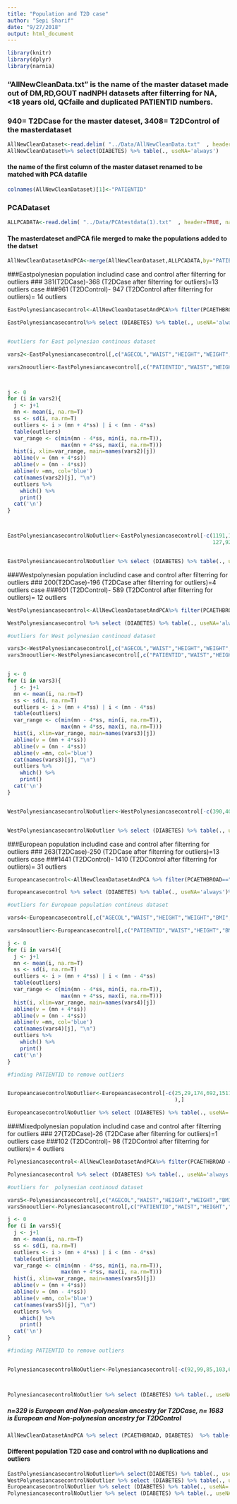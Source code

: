 ```yaml
---
title: "Population and T2D case"
author: "Sepi Sharif"
date: "9/27/2018"
output: html_document
---
```


```r
library(knitr)
library(dplyr)
library(narnia)
```
### "AllNewCleanData.txt" is the name of the master dataset made out of DM,RD,GOUT nadNPH datasets after filterring for NA, <18 years old, QCfaile and duplicated PATIENTID numbers.
### 940= T2DCase for the master dateset, 3408= T2DControl of the masterdataset
```r

AllNewCleanDataset<-read.delim( "../Data/AllNewCleanData.txt"  , header=TRUE, na.strings=c("NA",""," "))
AllNewCleanDataset%>% select(DIABETES) %>% table(., useNA='always') 
```
#### the name of the first column of the master dataset renamed to be matched with PCA datafile
```r
colnames(AllNewCleanDataset)[1]<-"PATIENTID"
```
### PCADataset
```r
ALLPCADATA<-read.delim( "../Data/PCAtestdata(1).txt"  , header=TRUE, na.strings=c("NA",""," "))
```
#### The masterdateset andPCA file merged to make the populations added to the datset
```r
AllNewCleanDatasetAndPCA<-merge(AllNewCleanDataset,ALLPCADATA,by="PATIENTID",all.x = T,all.y = F)

```
###Eastpolynesian population includind case and control after filterring for outliers 
### 381(T2DCase)-368 (T2DCase after filterring for outliers)=13 outliers case
###961 (T2DControl)- 947 (T2DControl after filterring for outliers)= 14 outliers
```r
EastPolynesiancasecontrol<-AllNewCleanDatasetAndPCA%>% filter(PCAETHBROAD=="East Polynesian")

EastPolynesiancasecontrol%>% select (DIABETES) %>% table(., useNA='always')%>% cbind() 


#outliers for East polynesian continous dataset

vars2<-EastPolynesiancasecontrol[,c("AGECOL","WAIST","HEIGHT","WEIGHT","BMI","SYSTOLIC","AGECOL","DIASTOLIC","CHOLES","TRIGLY","HDL","LDL","COLHDL","SURICACID","EGFR")]

vars2nooutlier<-EastPolynesiancasecontrol[,c("PATIENTID","WAIST","WEIGHT","HEIGHT","BMI","SYSTOLIC","AGECOL","DIASTOLIC","CHOLES","TRIGLY","HDL","LDL","COLHDL","SURICACID","EGFR")]



j <- 0
for (i in vars2){
  j <- j+1
  mn <- mean(i, na.rm=T)
  ss <- sd(i, na.rm=T)
  outliers <- i > (mn + 4*ss) | i < (mn - 4*ss)
  table(outliers)
  var_range <- c(min(mn - 4*ss, min(i, na.rm=T)),
                 max(mn + 4*ss, max(i, na.rm=T)))
  hist(i, xlim=var_range, main=names(vars2)[j])
  abline(v = (mn + 4*ss))
  abline(v = (mn - 4*ss))
  abline(v =mn, col='blue')
  cat(names(vars2)[j], "\n")
  outliers %>%
    which() %>% 
    print()
  cat('\n')
}



EastPolynesiancasecontrolNoOutlier<-EastPolynesiancasecontrol[-c(1191,153,453,344,649,802,1244,
                                                                 127,923,1311,1055,309,631,905,946,963,1020,1049,1155,1231,1286,365,899,964,513,88,799),]


EastPolynesiancasecontrolNoOutlier %>% select (DIABETES) %>% table(., useNA='always')%>% cbind() 
```
###Westpolynesian population includind case and control after filterring for outliers 
### 200(T2DCase)-196 (T2DCase after filterring for outliers)=4 outliers case
###601 (T2DControl)- 589 (T2DControl after filterring for outliers)= 12 outliers
```r
WestPolynesiancasecontrol<-AllNewCleanDatasetAndPCA%>% filter(PCAETHBROAD =="West Polynesian")

WestPolynesiancasecontrol %>% select (DIABETES) %>% table(., useNA='always')%>% cbind() 

#outliers for West polynesian continoud dataset

vars3<-WestPolynesiancasecontrol[,c("AGECOL","WAIST","HEIGHT","WEIGHT","BMI","SYSTOLIC","DIASTOLIC","CHOLES","TRIGLY","HDL","LDL","COLHDL","SURICACID","EGFR")]
vars3nooutlier<-WestPolynesiancasecontrol[,c("PATIENTID","WAIST","HEIGHT","WEIGHT","BMI","SYSTOLIC","AGECOL","DIASTOLIC","CHOLES","TRIGLY","HDL","LDL","COLHDL","SURICACID","EGFR")]


j <- 0
for (i in vars3){
  j <- j+1
  mn <- mean(i, na.rm=T)
  ss <- sd(i, na.rm=T)
  outliers <- i > (mn + 4*ss) | i < (mn - 4*ss)
  table(outliers)
  var_range <- c(min(mn - 4*ss, min(i, na.rm=T)),
                 max(mn + 4*ss, max(i, na.rm=T)))
  hist(i, xlim=var_range, main=names(vars3)[j])
  abline(v = (mn + 4*ss))
  abline(v = (mn - 4*ss))
  abline(v =mn, col='blue')
  cat(names(vars3)[j], "\n")
  outliers %>%
    which() %>% 
    print()
  cat('\n')
}


WestPolynesiancasecontrolNoOutlier<-WestPolynesiancasecontrol[-c(390,400,466,489,128,600,379,474,595,711,712,789,77,376,523,792),]


WestPolynesiancasecontrolNoOutlier %>% select (DIABETES) %>% table(., useNA='always')%>% cbind() 

```
###European population includind case and control after filterring for outliers 
### 263(T2DCase)-250 (T2DCase after filterring for outliers)=13 outliers case
###1441 (T2DControl)- 1410 (T2DControl after filterring for outliers)= 31 outliers
```r

Europeancasecontrol<-AllNewCleanDatasetAndPCA %>% filter(PCAETHBROAD=="European")

Europeancasecontrol %>% select (DIABETES) %>% table(., useNA='always')%>% cbind() 

#outliers for European population continous dataset

vars4<-Europeancasecontrol[,c("AGECOL","WAIST","HEIGHT","WEIGHT","BMI","SYSTOLIC","DIASTOLIC","CHOLES","TRIGLY","HDL","LDL","COLHDL","SURICACID","EGFR")]

vars4nooutlier<-Europeancasecontrol[,c("PATIENTID","WAIST","HEIGHT","BMI","SYSTOLIC","AGECOL","DIASTOLIC","CHOLES","TRIGLY","HDL","LDL","COLHDL","SURICACID","EGFR")]

j <- 0
for (i in vars4){
  j <- j+1
  mn <- mean(i, na.rm=T)
  ss <- sd(i, na.rm=T)
  outliers <- i > (mn + 4*ss) | i < (mn - 4*ss)
  table(outliers)
  var_range <- c(min(mn - 4*ss, min(i, na.rm=T)),
                 max(mn + 4*ss, max(i, na.rm=T)))
  hist(i, xlim=var_range, main=names(vars4)[j])
  abline(v = (mn + 4*ss))
  abline(v = (mn - 4*ss))
  abline(v =mn, col='blue')
  cat(names(vars4)[j], "\n")
  outliers %>%
    which() %>% 
    print()
  cat('\n')
}

#finding PATIENTID to remove outliers


EuropeancasecontrolNoOutlier<-Europeancasecontrol[-c(25,29,174,692,1511,544,780,1451,148,154,170,187,631,1169,1293,1609,1504,1525,1228,577,897,900,969,1047,1162,1187,1211,1278,1390,1417,1502,1553,1605,1679,532,933,1290,1590,1653,490,1047,1190,1502,1612,16224,1646,1704
                                                     ),]

EuropeancasecontrolNoOutlier %>% select (DIABETES) %>% table(., useNA='always')%>% cbind()

```
###Mixedpolynesian population includind case and control after filterring for outliers 
### 27(T2DCase)-26 (T2DCase after filterring for outliers)=1 outliers case
###102 (T2DControl)- 98 (T2DControl after filterring for outliers)= 4 outliers
```r

Polynesiancasecontrol<-AllNewCleanDatasetAndPCA%>% filter(PCAETHBROAD =="Polynesian")

Polynesiancasecontrol %>% select (DIABETES) %>% table(., useNA='always')%>% cbind()

#outliers for  polynesian continoud dataset

vars5<-Polynesiancasecontrol[,c("AGECOL","WAIST","HEIGHT","WEIGHT","BMI","SYSTOLIC","AGECOL","DIASTOLIC","CHOLES","TRIGLY","HDL","LDL","COLHDL","SURICACID","EGFR")]
vars5nooutlier<-Polynesiancasecontrol[,c("PATIENTID","WAIST","HEIGHT","WEIGHT","BMI","SYSTOLIC","AGECOL","DIASTOLIC","CHOLES","TRIGLY","HDL","LDL","COLHDL","SURICACID","EGFR")]

j <- 0
for (i in vars5){
  j <- j+1
  mn <- mean(i, na.rm=T)
  ss <- sd(i, na.rm=T)
  outliers <- i > (mn + 4*ss) | i < (mn - 4*ss)
  table(outliers)
  var_range <- c(min(mn - 4*ss, min(i, na.rm=T)),
                 max(mn + 4*ss, max(i, na.rm=T)))
  hist(i, xlim=var_range, main=names(vars5)[j])
  abline(v = (mn + 4*ss))
  abline(v = (mn - 4*ss))
  abline(v =mn, col='blue')
  cat(names(vars5)[j], "\n")
  outliers %>%
    which() %>% 
    print()
  cat('\n')
}

#finding PATIENTID to remove outliers


PolynesiancasecontrolNoOutlier<-Polynesiancasecontrol[-c(92,99,85,103,60),]



PolynesiancasecontrolNoOutlier %>% select (DIABETES) %>% table(., useNA='always')%>% cbind()


```
##### n=329 is European and Non-polynesian ancestry for T2DCase, n= 1683 is European and Non-polynesian ancestry for T2DControl
```r

AllNewCleanDatasetAndPCA %>% select (PCAETHBROAD, DIABETES)  %>% table(., useNA='always') %>% cbind()

```
#### Different population T2D case and control with no duplications and outliers
```r
EastPolynesiancasecontrolNoOutlier%>% select(DIABETES) %>% table(., useNA='always') %>%cbind()
WestPolynesiancasecontrolNoOutlier %>% select (DIABETES) %>% table(., useNA='always')%>% cbind()
EuropeancasecontrolNoOutlier %>% select (DIABETES) %>% table(., useNA='always')%>% cbind()
PolynesiancasecontrolNoOutlier %>% select (DIABETES) %>% table(., useNA='always') %>% cbind()

```

